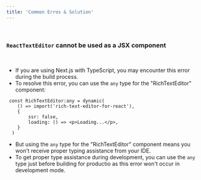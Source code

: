 ```yaml
---
title: 'Common Erros & Solution'
---
```







&nbsp;

### `ReactTextEditor` cannot be used as a JSX component

&nbsp;

- If you are using Next.js with TypeScript, you may encounter this error during the build process.
- To resolve this error, you can use the `any` type for the "RichTextEditor" component:

```tsx showLineNumbers {1} /any/ copy  
 const RichTextEditor:any = dynamic(
    () => import('rich-text-editor-for-react'),
    {
        ssr: false,
        loading: () => <p>Loading...</p>,
    }
  )
```

- But using the `any` type for the "RichTextEditor" component means you won't receive proper typing assistance from your IDE.
- To get proper type assistance during development, you can use the `any` type just before building for productio  as this error won't occur in development mode.

